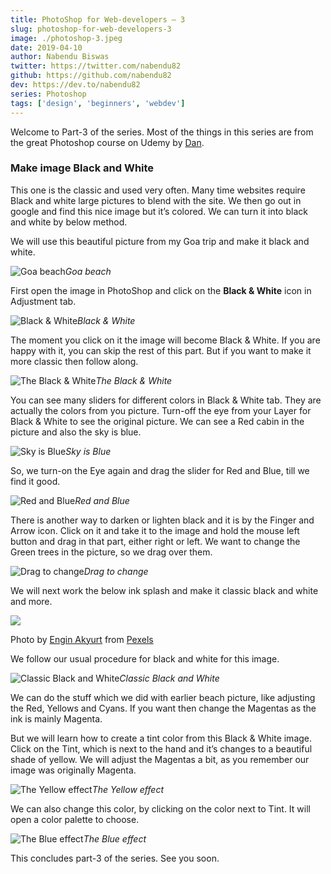 ```yaml
---
title: PhotoShop for Web-developers — 3
slug: photoshop-for-web-developers-3
image: ./photoshop-3.jpeg
date: 2019-04-10
author: Nabendu Biswas
twitter: https://twitter.com/nabendu82
github: https://github.com/nabendu82
dev: https://dev.to/nabendu82
series: Photoshop
tags: ['design', 'beginners', 'webdev']
---
```


Welcome to Part-3 of the series. Most of the things in this series are from the great Photoshop course on Udemy by [Dan](https://www.udemy.com/adobe-photoshop-cc-essentials-training-course/learn/lecture/10717740#overview).

### Make image Black and White

This one is the classic and used very often. Many time websites require Black and white large pictures to blend with the site. We then go out in google and find this nice image but it’s colored. We can turn it into black and white by below method.

We will use this beautiful picture from my Goa trip and make it black and white.

![Goa beach](https://cdn-images-1.medium.com/max/8320/1*bvaFqKz4oW_46JDK9t6xLw.jpeg)*Goa beach*

First open the image in PhotoShop and click on the **Black & White** icon in Adjustment tab.

![Black & White](https://cdn-images-1.medium.com/max/2880/1*Ztvx4JtBWCet2t_b8i6Gug.png)*Black & White*

The moment you click on it the image will become Black & White. If you are happy with it, you can skip the rest of this part. But if you want to make it more classic then follow along.

![The Black & White](https://cdn-images-1.medium.com/max/2880/1*80olesaAq9Zg96BFz6x1ew.png)*The Black & White*

You can see many sliders for different colors in Black & White tab. They are actually the colors from you picture. Turn-off the eye from your Layer for Black & White to see the original picture. We can see a Red cabin in the picture and also the sky is blue.

![Sky is Blue](https://cdn-images-1.medium.com/max/2880/1*ED7ELG-toUc7nfBVwH559A.png)*Sky is Blue*

So, we turn-on the Eye again and drag the slider for Red and Blue, till we find it good.

![Red and Blue](https://cdn-images-1.medium.com/max/2880/1*sVaUcDFjxZweJmaaRdNy2g.png)*Red and Blue*

There is another way to darken or lighten black and it is by the Finger and Arrow icon. Click on it and take it to the image and hold the mouse left button and drag in that part, either right or left. We want to change the Green trees in the picture, so we drag over them.

![Drag to change](https://cdn-images-1.medium.com/max/2880/1*h0wogSulFxqrzifweEZaMw.png)*Drag to change*

We will next work the below ink splash and make it classic black and white and more.

![](https://cdn-images-1.medium.com/max/3840/1*dPSZRPTwQlqT8hCURY7ocA.jpeg)

Photo by [Engin Akyurt](https://www.pexels.com/@enginakyurt?utm_content=attributionCopyText&utm_medium=referral&utm_source=pexels) from [Pexels](https://www.pexels.com/photo/abstract-acrylic-arts-background-1667646/?utm_content=attributionCopyText&utm_medium=referral&utm_source=pexels)

We follow our usual procedure for black and white for this image.

![Classic Black and White](https://cdn-images-1.medium.com/max/2880/1*LeNumge2oWiAtYFtujCAtQ.png)*Classic Black and White*

We can do the stuff which we did with earlier beach picture, like adjusting the Red, Yellows and Cyans. If you want then change the Magentas as the ink is mainly Magenta.

But we will learn how to create a tint color from this Black & White image. Click on the Tint, which is next to the hand and it’s changes to a beautiful shade of yellow. We will adjust the Magentas a bit, as you remember our image was originally Magenta.

![The Yellow effect](https://cdn-images-1.medium.com/max/2880/1*8i8ZwfYDmegOGwjnLzlpFg.png)*The Yellow effect*

We can also change this color, by clicking on the color next to Tint. It will open a color palette to choose.

![The Blue effect](https://cdn-images-1.medium.com/max/2880/1*JgjLRB1tkbwtQmeI7wOmWw.png)*The Blue effect*

This concludes part-3 of the series. See you soon.
